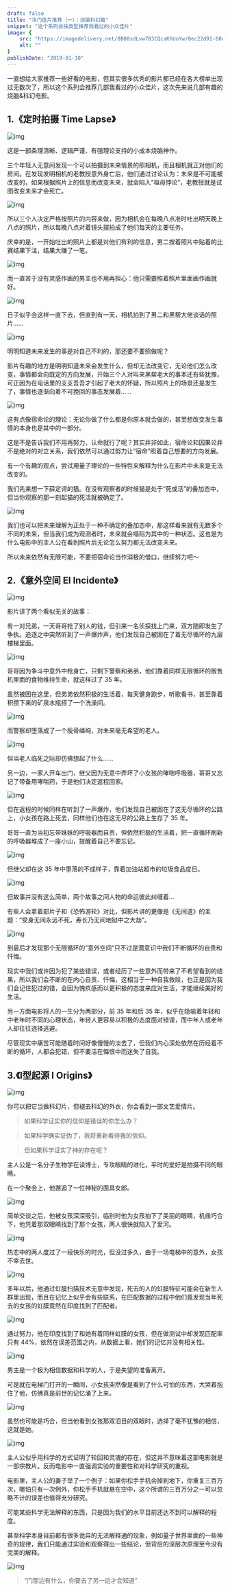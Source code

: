 ```yaml
---
draft: false
title: "冷门佳片推荐（一）：烧脑科幻篇"
snippet: "这个系列会按类型推荐我看过的小众佳片"
image: {
    src: "https://imagedelivery.net/8B08sdLvw783CQcaKhUoYw/8ec22d91-68e8-43ff-6aaa-793571bde300/public",
    alt: ""
}
publishDate: "2019-01-10"
---
```



一直想给大家推荐一些好看的电影，但其实很多优秀的影片都已经在各大榜单出现过无数次了，所以这个系列会推荐几部我看过的小众佳片，这次先来说几部有趣的烧脑&科幻电影。

## 1.《定时拍摄 Time Lapse》

![img](https://imagedelivery.net/8B08sdLvw783CQcaKhUoYw/7ee58f28-e0b4-495d-3761-61adc9900a00/public)

这是一部条理清晰、逻辑严谨、有强理论支持的小成本烧脑神作。

三个年轻人无意间发现一个可以拍摄到未来情景的照相机，而且相机就正对他们的房间。在发现发明相机的老教授意外身亡后，他们通过讨论认为：未来是不可能被改变的，如果根据照片上的信息而改变未来，就会陷入“祖母悖论”，老教授就是试图改变未来才会死亡。

![img](https://imagedelivery.net/8B08sdLvw783CQcaKhUoYw/c249b84d-fdb1-4573-5ceb-873c10cc2f00/public)

所以三个人决定严格按照片的内容来做，因为相机会在每晚八点准时吐出明天晚上八点的照片，所以每晚八点对着镜头摆拍成了他们每天的主要任务。

庆幸的是，一开始吐出的照片上都是对他们有利的信息，男二按着照片中贴着的比赛结果下注，结果大赚了一笔。

![img](https://imagedelivery.net/8B08sdLvw783CQcaKhUoYw/f1caf8b8-2707-4ace-7cc5-64ddecc72500/public)

而一直苦于没有灵感作画的男主也不用再担心：他只需要照着照片里面画作画就好。

![img](https://imagedelivery.net/8B08sdLvw783CQcaKhUoYw/e8e0f76b-65f7-4f91-226d-50111bf22300/public)

日子似乎会这样一直下去，但直到有一天，相机拍到了男二和黑帮大佬谈话的照片......

![img](https://imagedelivery.net/8B08sdLvw783CQcaKhUoYw/3b9b3d19-de01-4307-7aef-b8f569da7100/public)

明明知道未来发生的事是对自己不利的，那还要不要照做呢？

影片有趣的地方是明明知道未来会发生什么，但却无法改变它，无论他们怎么改变，事情都会向既定的方向发展，开始三个人对叫来黑帮老大的事本还有些犹豫，可正因为在电话里的支支吾吾才引起了老大的怀疑，所以照片上的场景还是发生了，事情也逐渐向着不可挽回的事态发展着……

![img](https://imagedelivery.net/8B08sdLvw783CQcaKhUoYw/90cf1ef0-55af-435b-d247-3fd39f78a800/public)

这有点像宿命论的理论：无论你做了什么都是你原本就会做的，甚至想改变发生事情的本身也是其中的一部分。

这是不是告诉我们不用再努力，认命就行了呢？其实并非如此，宿命论和因果论并不是绝对的对立关系，我们依然可以通过努力让“宿命”照着自己想要的方向发展。

有一个有趣的观点，尝试用量子理论的一些特性来解释为什么在影片中未来是无法改变的。

我们先来想一下薛定谔的猫。在没有观察者的时候猫是处于“死或活”的叠加态中，但当你观察的那一刻起猫的死活就被确定了。

![img](https://imagedelivery.net/8B08sdLvw783CQcaKhUoYw/1edf27a6-67f1-403e-1e67-f79f2ca56200/public)

我们也可以把未来理解为正处于一种不确定的叠加态中，那这样看来就有无数多个不同的未来，但当我们成为观测者时，未来就会塌陷为其中的一种状态。这也是为什么电影中的主人公在看到照片后无论怎么努力都无法改变未来。

所以未来依然有无限可能，不要把宿命论当作消极的借口，继续努力吧～

## 2.《意外空间 El Incidente》

![img](https://imagedelivery.net/8B08sdLvw783CQcaKhUoYw/4194a1c2-bddf-40a8-ea54-7758ce472d00/public)

影片讲了两个看似无关的故事：

有一对兄弟，一天哥哥抢了别人的钱，但引来一名侦探找上门来，双方随即发生了争执。追逐之中突然听到了一声爆炸声，他们发现自己被困在了着无尽循环的九层楼梯里面。

![img](https://imagedelivery.net/8B08sdLvw783CQcaKhUoYw/436f231b-4181-49a6-35d7-7a7b684fb700/public)

哥哥因为争斗中意外中枪身亡，只剩下警察和弟弟，他们靠着同样无限循环的贩售机里面的食物维持生命，就这样过了 35 年。

虽然被困在这里，但弟弟依然积极的生活着，每天健身跑步，听歌看书，甚至靠着积攒下来的矿泉水瓶搭了一个洗澡间。

![img](https://imagedelivery.net/8B08sdLvw783CQcaKhUoYw/b60abf6f-d420-4c68-b80c-d3b7e0761a00/public)

而警察却堕落成了一个瘦骨嶙峋，对未来毫无希望的老人。

![img](https://imagedelivery.net/8B08sdLvw783CQcaKhUoYw/bc7debcc-624e-4487-211d-3412c308ae00/public)

但当老人临死之际却仿佛想起了什么……

另一边，一家人开车出门，继父因为无意中弄坏了小女孩的哮喘呼吸器，哥哥又忘记了带备用哮喘药，于是他们决定返程回家。

![img](https://imagedelivery.net/8B08sdLvw783CQcaKhUoYw/a0ef16e9-4392-499a-9c9e-fdfd862c3500/public)

但在返程的时候同样在听到了一声爆炸，他们发现自己被困在了这无尽循环的公路上，小女孩在路上死去，同样他们也在这无尽的公路上生存了 35 年。

哥哥一直为当初忘带妹妹的呼吸器而自责，但依然积极的生活着，把一直循环刷新的呼吸器堆成了一座小山，提醒着自己不要忘记。

![img](https://imagedelivery.net/8B08sdLvw783CQcaKhUoYw/3dde2266-c970-41a3-f1a1-186d2bd95200/public)

但继父却在这 35 年中堕落的不成样子，靠着加油站超市的垃圾食品度日。

![img](https://imagedelivery.net/8B08sdLvw783CQcaKhUoYw/14390338-62f7-4d32-6c95-e62231e83f00/public)

但故事并没有这么简单，两个故事之间人物的命运彼此纠缠着...

有些人会拿着部片子和《恐怖游轮》对比，但影片讲的更像是《无间道》的主题：“受身无间永远不死，寿长乃无间地狱中之大劫”。

![img](https://imagedelivery.net/8B08sdLvw783CQcaKhUoYw/e53826e1-577d-45ee-0fad-2c54a115d000/public)

到最后才发现那个无限循环的“意外空间”只不过是潜意识中我们不断循环的自责和忏悔。

现实中我们或许因为犯了某些错误，或者经历了一些意外而带来了不希望看到的结果，所以我们会不断的在内心自责、忏悔，这相当于一种自我救赎，也正是因为我们会记住犯过的错，会因为愧疚感而以更积极的态度来应对生活，才能继续美好的生活。

另一方面电影将人的一生分为两部分，前 35 年和后 35 年，似乎在隐喻着年轻和中老年时不同的心理状态，年轻人更容易以积极的态度面对错误，而中年人或老年人却往往选择逃避。

尽管现实中痛苦可能随着时间好像慢慢的淡去了，但我们内心深处依然在历经着不断的循环，人都会犯错，但不要活在悔恨中而迷失了自我。

## 3.《I型起源 I Origins》

![img](https://imagedelivery.net/8B08sdLvw783CQcaKhUoYw/749af381-4c0d-4b3f-101f-62c85ceaa400/public)

你可以把它当做科幻片，但褪去科幻的外衣，你会看到一部文艺爱情片。

> 如果科学证实你的信仰是错误的你怎么办？

> 如果科学确实证伪了，我将重新看待我的信仰。

> 但如果科学证实了神的存在呢？

主人公是一名分子生物学在读博士，专攻眼睛的进化，平时的爱好是拍摄不同的眼睛。

在一个聚会上，他邂逅了一位神秘的面具女郎。

![img](https://imagedelivery.net/8B08sdLvw783CQcaKhUoYw/f496c1b5-ede3-4112-155b-f05362cffe00/public)

简单交谈之后，他被女孩深深吸引，临别时他为女孩拍下了美丽的眼睛，机缘巧合下，他凭着那双眼睛找到了那个女孩，两人很快就陷入了爱河。

![img](https://imagedelivery.net/8B08sdLvw783CQcaKhUoYw/f310448f-e761-4cf8-875b-142005b9be00/public)

热恋中的两人度过了一段快乐的时光，但没过多久，由于一场电梯中的意外，女孩不幸去世。

![img](https://imagedelivery.net/8B08sdLvw783CQcaKhUoYw/f79218ba-c8a5-4618-a329-0c642d84f300/public)

多年以后，他通过虹膜扫描技术无意中发现，死去的人的虹膜特征可能会在新生人群里出现，而且在记忆上似乎会有些联系，在匹配数据的过程中他们竟发现当年死去的女孩的虹膜竟然在印度找到了匹配者。

![img](https://imagedelivery.net/8B08sdLvw783CQcaKhUoYw/1e3795dc-6564-4a8c-1a68-60705fb8ce00/public)

通过努力，他在印度找到了和她有着同样虹膜的女孩，但在做测试中却发现匹配率只有 44%，依然在误差范围之内，从数据上看，她们的记忆并没有相关性。

![img](https://imagedelivery.net/8B08sdLvw783CQcaKhUoYw/24d6113f-681d-4e4d-ad1b-cb3c627d9300/public)

男主是一个极为相信数据和科学的人，于是失望的准备离开。

可是就在电梯门打开的一瞬间，小女孩突然像是看到了什么可怕的东西，大哭着抱住了他，仿佛真是前世的记忆涌了上来。

![img](https://imagedelivery.net/8B08sdLvw783CQcaKhUoYw/69e552f9-adc2-4a28-9401-96038911c100/public)

虽然也可能是巧合，但当他看到女孩那双泪目的双眼时，选择了毫不犹豫的相信，这就是她。

![img](https://imagedelivery.net/8B08sdLvw783CQcaKhUoYw/ddd7d20e-065f-4542-aa5e-3fb24c067f00/public)

主人公似乎用科学的方式证明了轮回和灵魂的存在，但这并不意味着这部电影就是一部宗教片。反而电影中一直强调实验的重要性和对科学研究的重视。

电影里，主人公的妻子举了一个例子：如果你松手手机会掉到地下，你重复三百万次，哪怕只有一次例外，你松手手机就悬在空中，这个所谓的三百万分之一可以忽略不计的误差也值得充分研究。

可能某些科学无法解释的东西，只是因为我们的水平目前还达不到可以解释的程度。

甚至科学本身目前都有很多诡异的无法解释通的现象，例如量子世界里面的一些神奇的规律，我们只能通过实验和观察得出一些结论，但背后的深层次原理至今没有完美的解释。

![img](https://imagedelivery.net/8B08sdLvw783CQcaKhUoYw/9f40c4a9-d0e9-4404-a14a-e59b887d4100/public)

> “门那边有什么，你要去了另一边才会知道”
